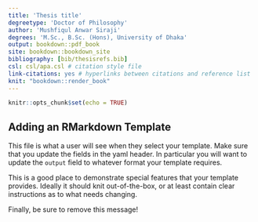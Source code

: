 ```yaml
---
title: 'Thesis title'
degreetype: 'Doctor of Philosophy'
author: 'Mushfiqul Anwar Siraji'
degrees: 'M.Sc., B.Sc. (Hons), University of Dhaka'
output: bookdown::pdf_book
site: bookdown::bookdown_site
bibliography: [bib/thesisrefs.bib]
csl: csl/apa.csl # citation style file
link-citations: yes # hyperlinks between citations and reference list
knit: "bookdown::render_book"
---
```


```r
knitr::opts_chunk$set(echo = TRUE)
```

## Adding an RMarkdown Template

This file is what a user will see when they select your template. Make sure that you update the fields in the yaml header. In particular you will want to update the `output` field to whatever format your template requires.

This is a good place to demonstrate special features that your template provides. Ideally it should knit out-of-the-box, or at least contain clear instructions as to what needs changing.

Finally, be sure to remove this message!
